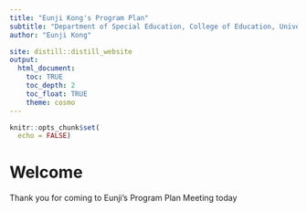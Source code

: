 ```yaml
---
title: "Eunji Kong's Program Plan"
subtitle: "Department of Special Education, College of Education, University of Oregon"
author: "Eunji Kong"

site: distill::distill_website
output:
  html_document:
    toc: TRUE
    toc_depth: 2
    toc_float: TRUE
    theme: cosmo
---
```


```r
knitr::opts_chunk$set(
  echo = FALSE)
```

# Welcome

Thank you for coming to Eunji's Program Plan Meeting today

